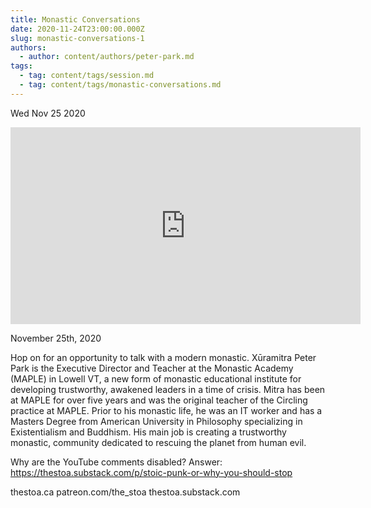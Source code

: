 ```yaml
---
title: Monastic Conversations
date: 2020-11-24T23:00:00.000Z
slug: monastic-conversations-1
authors:
  - author: content/authors/peter-park.md
tags:
  - tag: content/tags/session.md
  - tag: content/tags/monastic-conversations.md
---
```






Wed Nov 25 2020

<iframe width="560" height="315" src="https://www.youtube.com/embed/X3DH_0J_8mE" title="Monastic Conversations w/ Xūramitra Peter Park" frameborder="0" allow="accelerometer; autoplay; clipboard-write; encrypted-media; gyroscope; picture-in-picture" allowfullscreen ></iframe>

November 25th, 2020

Hop on for an opportunity to talk with a modern monastic. Xūramitra Peter Park is the Executive Director and Teacher at the Monastic Academy (MAPLE) in Lowell VT, a new form of monastic educational institute for developing trustworthy, awakened leaders in a time of crisis. Mitra has been at MAPLE for over five years and was the original teacher of the Circling practice at MAPLE. Prior to his monastic life, he was an IT worker and has a Masters Degree from American University in Philosophy specializing in Existentialism and Buddhism. His main job is creating a trustworthy monastic, community dedicated to rescuing the planet from human evil.

Why are the YouTube comments disabled? Answer: https://thestoa.substack.com/p/stoic-punk-or-why-you-should-stop

thestoa.ca
patreon.com/the_stoa
thestoa.substack.com


